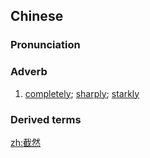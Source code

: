 ==Chinese==
{{zh-forms}}

===Pronunciation===
{{zh-pron
|m=jiérán
|c=zit6 jin4
|cat=adv
}}

===Adverb===
{{zh-adv}}

# [[completely]]; [[sharply]]; [[starkly]]

===Derived terms===
{{zh-der|截然不同}}

[[zh:截然]]